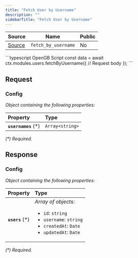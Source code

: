 ```yaml
---
title: "Fetch User by Username"
description: ""
sidebarTitle: "Fetch User by Username"
---
```


| Source                                                                                                      | Name       | Public     |
| ----------------------------------------------------------------------------------------------------------- | ---------- | ---------- |
| [Source](https://github.com/rivet-gg/opengb-modules/tree/main/modules/users/scripts/fetch_by_username.ts) | `fetch_by_username` | No |

<RequestExample>
```typescript OpenGB Script
const data = await ctx.modules.users.fetchByUsername({
  // Request body
});
```

</RequestExample>

## Request



### Config

_Object containing the following properties:_

| Property             | Type            |
| :------------------- | :-------------- |
| **`usernames`** (\*) | `Array<string>` |

_(\*) Required._


## Response



### Config

_Object containing the following properties:_

| Property         | Type                                                                                                                                           |
| :--------------- | :--------------------------------------------------------------------------------------------------------------------------------------------- |
| **`users`** (\*) | _Array of objects:_<br /><ul><li>`id`: `string`</li><li>`username`: `string`</li><li>`createdAt`: `Date`</li><li>`updatedAt`: `Date`</li></ul> |

_(\*) Required._

